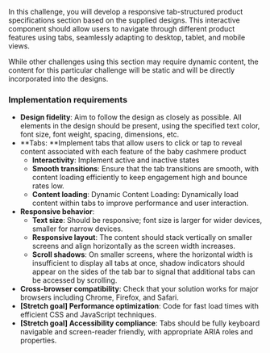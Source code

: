 In this challenge, you will develop a responsive tab-structured product specifications section based on the supplied designs. This interactive component should allow users to navigate through different product features using tabs, seamlessly adapting to desktop, tablet, and mobile views.

While other challenges using this section may require dynamic content, the content for this particular challenge will be static and will be directly incorporated into the designs.

### Implementation requirements

- **Design fidelity**: Aim to follow the design as closely as possible. All elements in the design should be present, using the specified text color, font size, font weight, spacing, dimensions, etc.
- **Tabs: **Implement tabs that allow users to click or tap to reveal content associated with each feature of the baby cashmere product
  - **Interactivity**: Implement active and inactive states
  - **Smooth transitions**: Ensure that the tab transitions are smooth, with content loading efficiently to keep engagement high and bounce rates low.
  - **Content loading**: Dynamic Content Loading: Dynamically load content within tabs to improve performance and user interaction.
- **Responsive behavior**:
  - **Text size**: Should be responsive; font size is larger for wider devices, smaller for narrow devices.
  - **Responsive layout**: The content should stack vertically on smaller screens and align horizontally as the screen width increases.
  - **Scroll shadows**: On smaller screens, where the horizontal width is insufficient to display all tabs at once, shadow indicators should appear on the sides of the tab bar to signal that additional tabs can be accessed by scrolling.
- **Cross-browser compatibility**: Check that your solution works for major browsers including Chrome, Firefox, and Safari.
- **[Stretch goal] Performance optimization**: Code for fast load times with efficient CSS and JavaScript techniques.
- **[Stretch goal] Accessibility compliance**: Tabs should be fully keyboard navigable and screen-reader friendly, with appropriate ARIA roles and properties.
